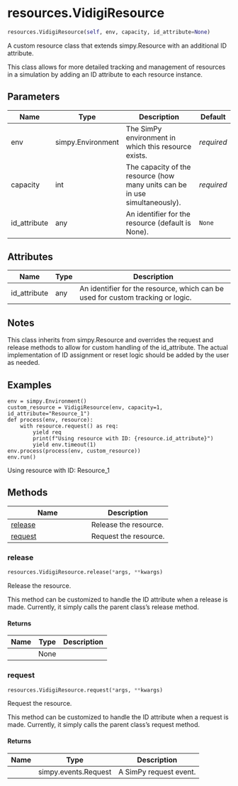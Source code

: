 # resources.VidigiResource { #vidigi.resources.VidigiResource }

```python
resources.VidigiResource(self, env, capacity, id_attribute=None)
```

A custom resource class that extends simpy.Resource with an additional ID attribute.

This class allows for more detailed tracking and management of resources in a simulation
by adding an ID attribute to each resource instance.

## Parameters {.doc-section .doc-section-parameters}

| Name         | Type              | Description                                                                 | Default    |
|--------------|-------------------|-----------------------------------------------------------------------------|------------|
| env          | simpy.Environment | The SimPy environment in which this resource exists.                        | _required_ |
| capacity     | int               | The capacity of the resource (how many units can be in use simultaneously). | _required_ |
| id_attribute | any               | An identifier for the resource (default is None).                           | `None`     |

## Attributes {.doc-section .doc-section-attributes}

| Name         | Type   | Description                                                                     |
|--------------|--------|---------------------------------------------------------------------------------|
| id_attribute | any    | An identifier for the resource, which can be used for custom tracking or logic. |

## Notes {.doc-section .doc-section-notes}

This class inherits from simpy.Resource and overrides the request and release methods
to allow for custom handling of the id_attribute. The actual implementation of ID
assignment or reset logic should be added by the user as needed.

## Examples {.doc-section .doc-section-examples}

```
env = simpy.Environment()
custom_resource = VidigiResource(env, capacity=1, id_attribute="Resource_1")
def process(env, resource):
    with resource.request() as req:
        yield req
        print(f"Using resource with ID: {resource.id_attribute}")
        yield env.timeout(1)
env.process(process(env, custom_resource))
env.run()
```
Using resource with ID: Resource_1

## Methods

| Name | Description |
| --- | --- |
| [release](#vidigi.resources.VidigiResource.release) | Release the resource. |
| [request](#vidigi.resources.VidigiResource.request) | Request the resource. |

### release { #vidigi.resources.VidigiResource.release }

```python
resources.VidigiResource.release(*args, **kwargs)
```

Release the resource.

This method can be customized to handle the ID attribute when a release is made.
Currently, it simply calls the parent class's release method.

#### Returns {.doc-section .doc-section-returns}

| Name   | Type   | Description   |
|--------|--------|---------------|
|        | None   |               |

### request { #vidigi.resources.VidigiResource.request }

```python
resources.VidigiResource.request(*args, **kwargs)
```

Request the resource.

This method can be customized to handle the ID attribute when a request is made.
Currently, it simply calls the parent class's request method.

#### Returns {.doc-section .doc-section-returns}

| Name   | Type                 | Description            |
|--------|----------------------|------------------------|
|        | simpy.events.Request | A SimPy request event. |